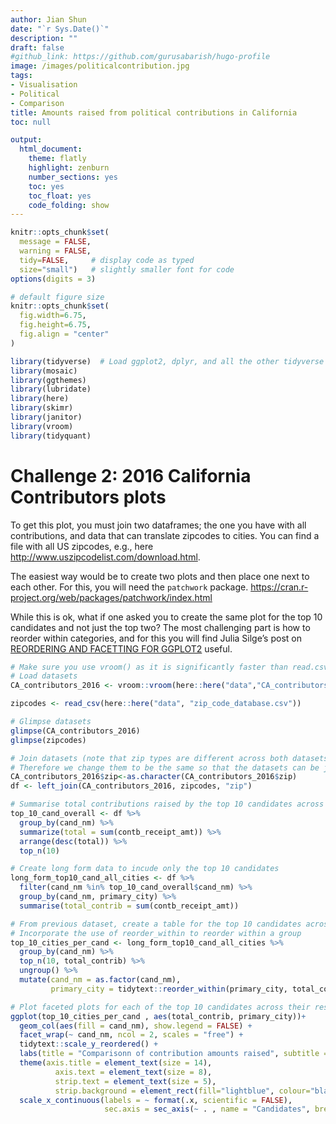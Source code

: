 ```yaml
---
author: Jian Shun
date: "`r Sys.Date()`"
description: ""
draft: false
#github_link: https://github.com/gurusabarish/hugo-profile
image: /images/politicalcontribution.jpg
tags:
- Visualisation
- Political
- Comparison
title: Amounts raised from political contributions in California
toc: null

output:
  html_document:
    theme: flatly
    highlight: zenburn
    number_sections: yes
    toc: yes
    toc_float: yes
    code_folding: show
---
```


```r
knitr::opts_chunk$set(
  message = FALSE, 
  warning = FALSE, 
  tidy=FALSE,     # display code as typed
  size="small")   # slightly smaller font for code
options(digits = 3)

# default figure size
knitr::opts_chunk$set(
  fig.width=6.75, 
  fig.height=6.75,
  fig.align = "center"
)
```

```r
library(tidyverse)  # Load ggplot2, dplyr, and all the other tidyverse packages
library(mosaic)
library(ggthemes)
library(lubridate)
library(here)
library(skimr)
library(janitor)
library(vroom)
library(tidyquant)
```


# Challenge 2: 2016 California Contributors plots

To get this plot, you must join two dataframes; the one you have with all contributions, and data that can translate zipcodes to cities. You can find a file with all US zipcodes, e.g., here <http://www.uszipcodelist.com/download.html>.

The easiest way would be to create two plots and then place one next to each other. For this, you will need the `patchwork` package. <https://cran.r-project.org/web/packages/patchwork/index.html>

While this is ok, what if one asked you to create the same plot for the top 10 candidates and not just the top two? The most challenging part is how to reorder within categories, and for this you will find Julia Silge's post on [REORDERING AND FACETTING FOR GGPLOT2](https://juliasilge.com/blog/reorder-within/) useful.

```r
# Make sure you use vroom() as it is significantly faster than read.csv()
# Load datasets
CA_contributors_2016 <- vroom::vroom(here::here("data","CA_contributors_2016.csv"))

zipcodes <- read_csv(here::here("data", "zip_code_database.csv"))

# Glimpse datasets
glimpse(CA_contributors_2016)
glimpse(zipcodes)

# Join datasets (note that zip types are different across both datasets)
# Therefore we change them to be the same so that the datasets can be joined
CA_contributors_2016$zip<-as.character(CA_contributors_2016$zip)
df <- left_join(CA_contributors_2016, zipcodes, "zip")

# Summarise total contributions raised by the top 10 candidates across every city
top_10_cand_overall <- df %>% 
  group_by(cand_nm) %>%
  summarize(total = sum(contb_receipt_amt)) %>%
  arrange(desc(total)) %>% 
  top_n(10)

# Create long form data to incude only the top 10 candidates
long_form_top10_cand_all_cities <- df %>% 
  filter(cand_nm %in% top_10_cand_overall$cand_nm) %>% 
  group_by(cand_nm, primary_city) %>%
  summarise(total_contrib = sum(contb_receipt_amt))

# From previous dataset, create a table for the top 10 candidates across the top 10 cities
# Incorporate the use of reorder_within to reorder within a group
top_10_cities_per_cand <- long_form_top10_cand_all_cities %>% 
  group_by(cand_nm) %>% 
  top_n(10, total_contrib) %>% 
  ungroup() %>%
  mutate(cand_nm = as.factor(cand_nm),
         primary_city = tidytext::reorder_within(primary_city, total_contrib, cand_nm)) 

# Plot faceted plots for each of the top 10 candidates across their respective top 10 cities
ggplot(top_10_cities_per_cand , aes(total_contrib, primary_city))+
  geom_col(aes(fill = cand_nm), show.legend = FALSE) +
  facet_wrap(~ cand_nm, ncol = 2, scales = "free") +
  tidytext::scale_y_reordered() +
  labs(title = "Comparisonn of contribution amounts raised", subtitle = "In which cities did the top 10 candidates raise the most money?", x = "Amount raised", y = "City") +
  theme(axis.title = element_text(size = 14),
          axis.text = element_text(size = 8),
          strip.text = element_text(size = 5),
          strip.background = element_rect(fill="lightblue", colour="black", size=1))+
  scale_x_continuous(labels = ~ format(.x, scientific = FALSE),
                     sec.axis = sec_axis(~ . , name = "Candidates", breaks = NULL, labels = NULL))

```
